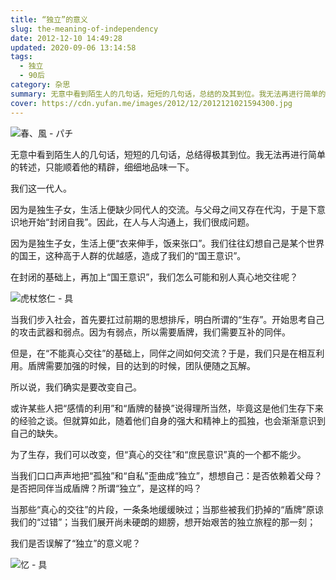 ```yaml
---
title: “独立”的意义
slug: the-meaning-of-independency
date: 2012-12-10 14:49:28
updated: 2020-09-06 13:14:58
tags:
  - 独立
  - 90后
category: 杂思
summary: 无意中看到陌生人的几句话，短短的几句话，总结的及其到位。我无法再进行简单的转移，顺着他的精辟，繁琐的回味一下好了。
cover: https://cdn.yufan.me/images/2012/12/2012121021594300.jpg
---
```


![春、風 - パチ](https://cdn.yufan.me/images/2012/12/2012121021594300.jpg)

<MusicPlayer netease={1961264446} />

无意中看到陌生人的几句话，短短的几句话，总结得极其到位。我无法再进行简单的转述，只能顺着他的精辟，细细地品味一下。

我们这一代人。

因为是独生子女，生活上便缺少同代人的交流。与父母之间又存在代沟，于是下意识地开始“封闭自我”。因此，在人与人沟通上，我们很成问题。

因为是独生子女，生活上便“衣来伸手，饭来张口”。我们往往幻想自己是某个世界的国王，这种高于人群的优越感，造成了我们的“国王意识”。

在封闭的基础上，再加上“国王意识”，我们怎么可能和别人真心地交往呢？

![虎杖悠仁 - 具](https://cdn.yufan.me/images/2012/12/2012121022012900.jpg)

当我们步入社会，首先要扛过前期的思想排斥，明白所谓的“生存”。开始思考自己的攻击武器和弱点。因为有弱点，所以需要盾牌，我们需要互补的同伴。

但是，在“不能真心交往”的基础上，同伴之间如何交流？于是，我们只是在相互利用。盾牌需要加强的时候，目的达到的时候，团队便随之瓦解。

所以说，我们确实是要改变自己。

或许某些人把“感情的利用”和“盾牌的替换”说得理所当然，毕竟这是他们生存下来的经验之谈。但就算如此，随着他们自身的强大和精神上的孤独，也会渐渐意识到自己的缺失。

为了生存，我们可以改变，但“真心的交往”和“庶民意识”真的一个都不能少。

当我们口口声声地把“孤独”和“自私”歪曲成“独立”，想想自己：是否依赖着父母？是否把同伴当成盾牌？所谓“独立”，是这样的吗？

当那些“真心的交往”的片段，一条条地缓缓映过；当那些被我们扔掉的“盾牌”原谅我们的“过错”；当我们展开尚未硬朗的翅膀，想开始艰苦的独立旅程的那一刻；

我们是否误解了“独立”的意义呢？

![忆 - 具](https://cdn.yufan.me/images/2012/12/2012121022012400.jpg)
